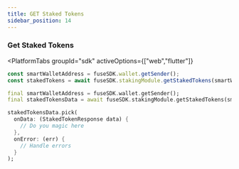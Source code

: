```yaml
---
title: GET Staked Tokens
sidebar_position: 14
---
```



### Get Staked Tokens

<PlatformTabs
	groupId="sdk"
	activeOptions={["web","flutter"]}
>
<PlatformTabItem value="web">

```typescript
const smartWalletAddress = fuseSDK.wallet.getSender();
const stakedTokens = await fuseSDK.stakingModule.getStakedTokens(smartWalletAddress);
```

</PlatformTabItem>

<PlatformTabItem value="flutter">

```dart
final smartWalletAddress = fuseSDK.wallet.getSender();
final stakedTokensData = await fuseSDK.stakingModule.getStakedTokens(smartWalletAddress);

stakedTokensData.pick(
  onData: (StakedTokenResponse data) {
    // Do you magic here
  },
  onError: (err) {
    // Handle errors
  }
);
```

</PlatformTabItem>
</PlatformTabs>
